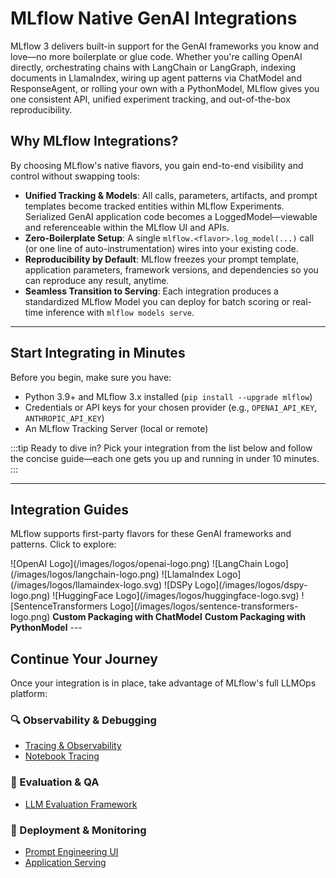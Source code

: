 
# MLflow Native GenAI Integrations

MLflow 3 delivers built-in support for the GenAI frameworks you know and love—no more boilerplate or glue code. Whether you're calling OpenAI directly, orchestrating chains with LangChain or LangGraph, indexing documents in LlamaIndex, wiring up agent patterns via ChatModel and ResponseAgent, or rolling your own with a PythonModel, MLflow gives you one consistent API, unified experiment tracking, and out-of-the-box reproducibility.

## Why MLflow Integrations?

By choosing MLflow's native flavors, you gain end-to-end visibility and control without swapping tools:

- **Unified Tracking & Models**: All calls, parameters, artifacts, and prompt templates become tracked entities within MLflow Experiments. Serialized GenAI application code becomes a LoggedModel—viewable and referenceable within the MLflow UI and APIs.
- **Zero-Boilerplate Setup**: A single `mlflow.<flavor>.log_model(...)` call (or one line of auto-instrumentation) wires into your existing code.
- **Reproducibility by Default**: MLflow freezes your prompt template, application parameters, framework versions, and dependencies so you can reproduce any result, anytime.
- **Seamless Transition to Serving**: Each integration produces a standardized MLflow Model you can deploy for batch scoring or real-time inference with `mlflow models serve`.

---

## Start Integrating in Minutes

Before you begin, make sure you have:

- Python 3.9+ and MLflow 3.x installed (`pip install --upgrade mlflow`)
- Credentials or API keys for your chosen provider (e.g., `OPENAI_API_KEY`, `ANTHROPIC_API_KEY`)
- An MLflow Tracking Server (local or remote)

:::tip Ready to dive in?
Pick your integration from the list below and follow the concise guide—each one gets you up and running in under 10 minutes.
:::

---

## Integration Guides

MLflow supports first-party flavors for these GenAI frameworks and patterns. Click to explore:

<CardGroup isSmall>
  <SmallLogoCard link="/genai/flavors/openai">
    <span>![OpenAI Logo](/images/logos/openai-logo.png)</span>
  </SmallLogoCard>
  <SmallLogoCard link="/genai/flavors/langchain">
    <span>![LangChain Logo](/images/logos/langchain-logo.png)</span>
  </SmallLogoCard>
  <SmallLogoCard link="/genai/flavors/llama-index">
    <span>![LlamaIndex Logo](/images/logos/llamaindex-logo.svg)</span>
  </SmallLogoCard>
  <SmallLogoCard link="/genai/flavors/dspy">
    <span>![DSPy Logo](/images/logos/dspy-logo.png)</span>
  </SmallLogoCard>
  <SmallLogoCard link="/ml/deep-learning/transformers">
    <span>![HuggingFace Logo](/images/logos/huggingface-logo.svg)</span>
  </SmallLogoCard>
  <SmallLogoCard link="/ml/deep-learning/sentence-transformers">
    <span>![SentenceTransformers Logo](/images/logos/sentence-transformers-logo.png)</span>
  </SmallLogoCard>
  <SmallLogoCard link="/genai/flavors/chat-model-intro">
    <b>Custom Packaging with ChatModel</b>
  </SmallLogoCard>
  <SmallLogoCard link="/genai/flavors/custom-pyfunc-for-llms">
    <b>Custom Packaging with PythonModel</b>
  </SmallLogoCard>
</CardGroup>
---

## Continue Your Journey

Once your integration is in place, take advantage of MLflow's full LLMOps platform:

### 🔍 Observability & Debugging
- [Tracing & Observability](/genai/getting-started/tracing/tracing-ide)
- [Notebook Tracing](/genai/getting-started/tracing/tracing-notebook)

### 🧪 Evaluation & QA
- [LLM Evaluation Framework](/genai/getting-started/eval)

### 🚀 Deployment & Monitoring
- [Prompt Engineering UI](/genai/prompt-version-mgmt/prompt-engineering)
- [Application Serving](/genai/serving)
